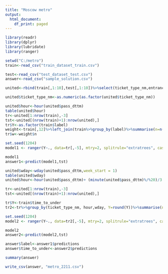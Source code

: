 ---
title: "Moscow metro"
output:
  html_document:
    df_print: paged
---

```{r library, message=FALSE, warning=FALSE}

library(readr)
library(dplyr)
library(lubridate)
library(ranger)
```

```{r read data, message=FALSE, warning=FALSE}
setwd("C:/metro")
train<-read_csv("train_dataset_train.csv")

test<-read_csv("test_dataset_test.csv")
answer<-read_csv("sample_solution.csv")

united<-rbind(train[,1:10],test[,1:10])%>%select(ticket_type_nm,entrance_id, pass_dttm)

united$ticket_type_nm<-as.numeric(as.factor(united$ticket_type_nm))
```

```{r prepare data for model1, message=FALSE, warning=FALSE}
united$hour<-hour(united$pass_dttm)
table(united$hour)
tr<-united[1:nrow(train),-3]
tst<-united[(nrow(train)+1):nrow(united),]
tr$Y<-as.factor(train$label)
weight<-train[,12]%>%left_join(train%>%group_by(label)%>%summarise(n=n()/nrow(train)))
tr$w<-weight$n
```

```{r model1, message=FALSE, warning=FALSE}
set.seed(1204)
model1 <- ranger(Y~., data=tr[,-5], mtry=2, splitrule="extratrees", case.weights = 1/tr$w)
```

```{r predict model1}
model1
answer1<-predict(model1,tst)
```

```{r prepare data for model2, message=FALSE, warning=FALSE}
united$wday<-wday(united$pass_dttm,week_start = 1)
table(united$wday)
united$hour<-hour(united$pass_dttm)+ (minute(united$pass_dttm)%/%20)/3

tr<-united[1:nrow(train),-3]
tst<-united[(nrow(train)+1):nrow(united),]

tr$Y<-train$time_to_under
tr2<-tr%>%group_by(ticket_type_nm, hour,wday, Y=round(Y))%>%summarise(n=n())
```

```{r model2}
set.seed(1204)
model2 <- ranger(Y~., data=tr2[,-5], mtry=2, splitrule="extratrees", case.weights = tr2$n)

```

```{r predict model2}
model2
answer2<-predict(model2,tst)
```

```{r answer}


answer$label<-answer1$predictions
answer$time_to_under<-answer2$predictions

summary(answer)

write_csv(answer, "metro_2211.csv")

```
